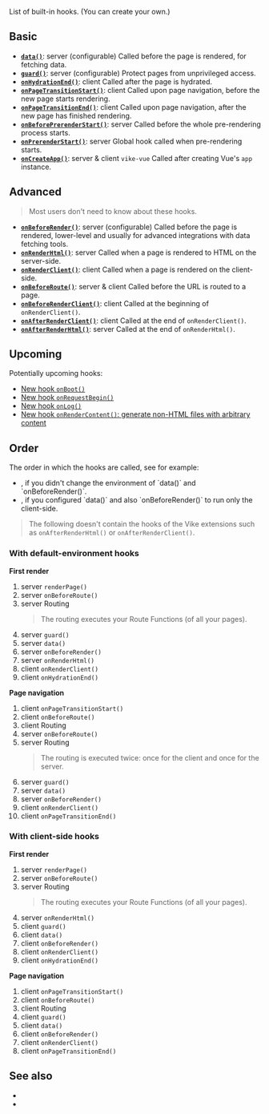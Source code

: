 
List of built-in hooks. (You can <Link href="/meta">create your own</Link>.)


## Basic

- [**`data()`**](/data): <TextEnv>server (configurable)</TextEnv> Called before the page is rendered, for fetching data.
- [**`guard()`**](/guard): <TextEnv>server (configurable)</TextEnv> Protect pages from unprivileged access.
- [**`onHydrationEnd()`**](/onHydrationEnd): <TextEnv>client</TextEnv> Called after the page is <Link href="/hydration">hydrated</Link>.
- [**`onPageTransitionStart()`**](/onPageTransitionStart): <TextEnv>client</TextEnv> Called upon page navigation, before the new page starts rendering.
- [**`onPageTransitionEnd()`**](/onPageTransitionEnd): <TextEnv>client</TextEnv> Called upon page navigation, after the new page has finished rendering.
- [**`onBeforePrerenderStart()`**](/onBeforePrerenderStart): <TextEnv>server</TextEnv> Called before the whole pre-rendering process starts.
- [**`onPrerenderStart()`**](/onPrerenderStart): <TextEnv>server</TextEnv> Global hook called when pre-rendering starts.
- [**`onCreateApp()`**](/onCreateApp): <TextEnv>server & client</TextEnv> `vike-vue` Called after creating Vue's `app` instance.


## Advanced

> Most users don't need to know about these hooks.

- [**`onBeforeRender()`**](/onBeforeRender): <TextEnv>server (configurable)</TextEnv> Called before the page is rendered, lower-level and usually for advanced integrations with data fetching tools.
- [**`onRenderHtml()`**](/onRenderHtml): <TextEnv>server</TextEnv> Called when a page is rendered to HTML on the server-side.
- [**`onRenderClient()`**](/onRenderClient): <TextEnv>client</TextEnv> Called when a page is rendered on the client-side.
- [**`onBeforeRoute()`**](/onBeforeRoute): <TextEnv>server & client</TextEnv> Called before the URL is routed to a page.
- [**`onBeforeRenderClient()`**](/onBeforeRenderClient): <TextEnv>client</TextEnv> Called at the beginning of <Link href="/onRenderClient">`onRenderClient()`</Link>.
- [**`onAfterRenderClient()`**](/onAfterRenderClient): <TextEnv>client</TextEnv> Called at the end of <Link href="/onRenderClient">`onRenderClient()`</Link>.
- [**`onAfterRenderHtml()`**](/onAfterRenderHtml): <TextEnv>server</TextEnv> Called at the end of <Link href="/onRenderHtml">`onRenderHtml()`</Link>.



## Upcoming

Potentially upcoming hooks:
- [New hook `onBoot()`](https://github.com/vikejs/vike/issues/962)
- [New hook `onRequestBegin()`](https://github.com/vikejs/vike/issues/1613)
- [New hook `onLog()`](https://github.com/vikejs/vike/issues/1438)
- [New hook `onRenderContent()`: generate non-HTML files with arbitrary content](https://github.com/vikejs/vike/issues/1525)


## Order

The order in which the hooks are called, see for example:
- <Link href="#with-default-environment-hooks" />, if you didn't change the environment of `data()` and `onBeforeRender()`.
- <Link href="#with-client-side-hooks" />, if you <Link href="/data#environment">configured `data()`</Link> and <Link href="/onBeforeRender#environment">also `onBeforeRender()`</Link> to run only the client-side.

> The following doesn't contain the hooks of the Vike extensions <UiFrameworkExtension name /> such as <Link href="/onAfterRenderHtml">`onAfterRenderHtml()`</Link> or <Link href="/onAfterRenderClient">`onAfterRenderClient()`</Link>.

### With default-environment hooks

**First render**

1. <TextEnv2>server</TextEnv2> <Link href="/renderPage">`renderPage()`</Link>
1. <TextEnv2>server</TextEnv2> <Link href="/onBeforeRoute">`onBeforeRoute()`</Link>
1. <TextEnv2>server</TextEnv2> <Link href="/routing">Routing</Link>
   > The routing executes your <Link href="/route-function">Route Functions</Link> (of all your pages).
1. <TextEnv2>server</TextEnv2> <Link href="/guard">`guard()`</Link>
1. <TextEnv2>server</TextEnv2> <Link href="/data">`data()`</Link>
1. <TextEnv2>server</TextEnv2> <Link href="/onBeforeRender">`onBeforeRender()`</Link>
1. <TextEnv2>server</TextEnv2> <Link href="/onRenderHtml">`onRenderHtml()`</Link>
1. <TextEnv2>client</TextEnv2> <Link href="/onRenderClient">`onRenderClient()`</Link>
1. <TextEnv2>client</TextEnv2> <Link href="/onHydrationEnd">`onHydrationEnd()`</Link>

**Page navigation**

1. <TextEnv2>client</TextEnv2> <Link href="/onPageTransitionStart">`onPageTransitionStart()`</Link>
1. <TextEnv2>client</TextEnv2> <Link href="/onBeforeRoute">`onBeforeRoute()`</Link>
1. <TextEnv2>client</TextEnv2> <Link href="/routing">Routing</Link>
1. <TextEnv2>server</TextEnv2> <Link href="/onBeforeRoute">`onBeforeRoute()`</Link>
1. <TextEnv2>server</TextEnv2> <Link href="/routing">Routing</Link>
   > The routing is executed twice: once for the client and once for the server.
1. <TextEnv2>server</TextEnv2> <Link href="/guard">`guard()`</Link>
1. <TextEnv2>server</TextEnv2> <Link href="/data">`data()`</Link>
1. <TextEnv2>server</TextEnv2> <Link href="/onBeforeRender">`onBeforeRender()`</Link>
1. <TextEnv2>client</TextEnv2> <Link href="/onRenderClient">`onRenderClient()`</Link>
1. <TextEnv2>client</TextEnv2> <Link href="/onPageTransitionEnd">`onPageTransitionEnd()`</Link>

### With client-side hooks

**First render**

1. <TextEnv2>server</TextEnv2> <Link href="/renderPage">`renderPage()`</Link>
1. <TextEnv2>server</TextEnv2> <Link href="/onBeforeRoute">`onBeforeRoute()`</Link>
1. <TextEnv2>server</TextEnv2> <Link href="/routing">Routing</Link>
   > The routing executes your <Link href="/route-function">Route Functions</Link> (of all your pages).
1. <TextEnv2>server</TextEnv2> <Link href="/onRenderHtml">`onRenderHtml()`</Link>
1. <TextEnv2>client</TextEnv2> <Link href="/guard">`guard()`</Link>
1. <TextEnv2>client</TextEnv2> <Link href="/data">`data()`</Link>
1. <TextEnv2>client</TextEnv2> <Link href="/onBeforeRender">`onBeforeRender()`</Link>
1. <TextEnv2>client</TextEnv2> <Link href="/onRenderClient">`onRenderClient()`</Link>
1. <TextEnv2>client</TextEnv2> <Link href="/onHydrationEnd">`onHydrationEnd()`</Link>

**Page navigation**

1. <TextEnv2>client</TextEnv2> <Link href="/onPageTransitionStart">`onPageTransitionStart()`</Link>
1. <TextEnv2>client</TextEnv2> <Link href="/onBeforeRoute">`onBeforeRoute()`</Link>
1. <TextEnv2>client</TextEnv2> <Link href="/routing">Routing</Link>
1. <TextEnv2>client</TextEnv2> <Link href="/guard">`guard()`</Link>
1. <TextEnv2>client</TextEnv2> <Link href="/data">`data()`</Link>
1. <TextEnv2>client</TextEnv2> <Link href="/onBeforeRender">`onBeforeRender()`</Link>
1. <TextEnv2>client</TextEnv2> <Link href="/onRenderClient">`onRenderClient()`</Link>
1. <TextEnv2>client</TextEnv2> <Link href="/onPageTransitionEnd">`onPageTransitionEnd()`</Link>


## See also

 - <Link href="/settings" />
 - <Link href="/config" />
